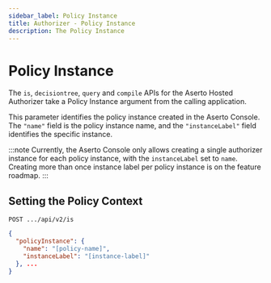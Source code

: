 ```yaml
---
sidebar_label: Policy Instance
title: Authorizer - Policy Instance
description: The Policy Instance
---
```


# Policy Instance

The `is`, `decisiontree`, `query`  and `compile` APIs for the Aserto Hosted Authorizer take a Policy Instance argument from the calling application.

This parameter identifies the policy instance created in the Aserto Console. The `"name"` field is the policy instance name, and the `"instanceLabel"` field identifies the specific instance.

:::note
Currently, the Aserto Console only allows creating a single authorizer instance for each policy instance, with the `instanceLabel` set to `name`. Creating more than once instance label per policy instance is on the feature roadmap.
:::

## Setting the Policy Context

`POST .../api/v2/is`

```json
{
  "policyInstance": {
    "name": "[policy-name]",
    "instanceLabel": "[instance-label]"
  }, ...
}
```
